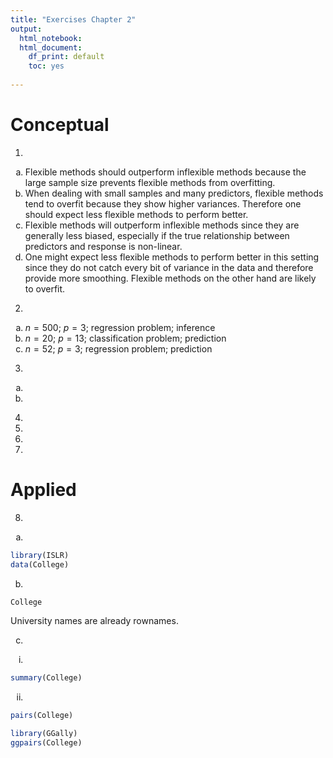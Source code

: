 ```yaml
---
title: "Exercises Chapter 2"
output:
  html_notebook:
  html_document:
    df_print: default
    toc: yes
  
---
```


# Conceptual

(@)
(a) Flexible methods should outperform inflexible methods because the large sample size prevents flexible methods from overfitting.
(b) When dealing with small samples and many predictors, flexible methods tend to overfit because they show higher variances. Therefore one should expect less flexible methods to perform better.
(c) Flexible methods will outperform inflexible methods since they are generally less biased, especially if the true relationship between predictors and response is non-linear.
(d) One might expect less flexible methods to perform better in this setting since they do not catch every bit of variance in the data and therefore provide more smoothing. Flexible methods on the other hand are likely to overfit.
    
(@)
(a) $n = 500$; $p = 3$; regression problem; inference
(b) $n = 20$; $p = 13$; classification problem; prediction
(c) $n = 52$; $p = 3$; regression problem; prediction

(@)
(a) 
(b) 

(@)

(@)

(@)

(@)


# Applied
(@)
(a)
```r
library(ISLR)
data(College)
```
(b)
```r
College
```
University names are already rownames.

(c)

i.
```r
summary(College)
```

ii.
```r
pairs(College)

library(GGally)
ggpairs(College)
```

